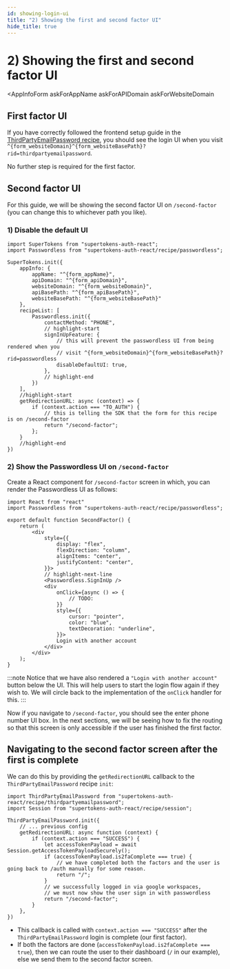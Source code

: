 ```yaml
---
id: showing-login-ui
title: "2) Showing the first and second factor UI"
hide_title: true
---
```



# 2) Showing the first and second factor UI

<Disclaimer />

<AppInfoForm
    askForAppName
    askForAPIDomain
    askForWebsiteDomain
>

## First factor UI

If you have correctly followed the frontend setup guide in the [ThirdPartyEmailPassword recipe](https://supertokens.com/docs/thirdpartyemailpassword/quick-setup/frontend), you should see the login UI when you visit `^{form_websiteDomain}^{form_websiteBasePath}?rid=thirdpartyemailpassword`. 

No further step is required for the first factor.

## Second factor UI

For this guide, we will be showing the second factor UI on `/second-factor` (you can change this to whichever path you like).

### 1) Disable the default UI
```tsx
import SuperTokens from "supertokens-auth-react";
import Passwordless from "supertokens-auth-react/recipe/passwordless";

SuperTokens.init({
    appInfo: {
        appName: "^{form_appName}",
        apiDomain: "^{form_apiDomain}",
        websiteDomain: "^{form_websiteDomain}",
        apiBasePath: "^{form_apiBasePath}",
        websiteBasePath: "^{form_websiteBasePath}"
    },
    recipeList: [
        Passwordless.init({
            contactMethod: "PHONE",
            // highlight-start
            signInUpFeature: {
                // this will prevent the passwordless UI from being rendered when you 
                // visit ^{form_websiteDomain}^{form_websiteBasePath}?rid=passwordless
                disableDefaultUI: true,
            },
            // highlight-end
        })
    ],
    //highlight-start
    getRedirectionURL: async (context) => {
        if (context.action === "TO_AUTH") {
            // this is telling the SDK that the form for this recipe is on /second-factor
            return "/second-factor";
        };
    }
    //highlight-end
})

```

### 2) Show the Passwordless UI on `/second-factor`

Create a React component for `/second-factor` screen in which, you can render the Passwordless UI as follows:
```tsx
import React from "react"
import Passwordless from "supertokens-auth-react/recipe/passwordless";

export default function SecondFactor() {
    return (
        <div
            style={{
                display: "flex",
                flexDirection: "column",
                alignItems: "center",
                justifyContent: "center",
            }}>
            // highlight-next-line
            <Passwordless.SignInUp />
            <div
                onClick={async () => {
                    // TODO:
                }}
                style={{
                    cursor: "pointer",
                    color: "blue",
                    textDecoration: "underline",
                }}>
                Login with another account
            </div>
        </div>
    );
}
```

:::note
Notice that we have also rendered a `"Login with another account"` button below the UI. This will help users to start the login flow again if they wish to. We will circle back to the implementation of the `onClick` handler for this.
:::

Now if you navigate to `/second-factor`, you should see the enter phone number UI box. In the next sections, we will be seeing how to fix the routing so that this screen is only accessible if the user has finished the first factor.

</AppInfoForm>

## Navigating to the second factor screen after the first is complete

We can do this by providing the `getRedirectionURL` callback to the `ThirdPartyEmailPassword` recipe `init`:

```tsx
import ThirdPartyEmailPassword from "supertokens-auth-react/recipe/thirdpartyemailpassword";
import Session from "supertokens-auth-react/recipe/session";

ThirdPartyEmailPassword.init({
    // ... previous config
    getRedirectionURL: async function (context) {
        if (context.action === "SUCCESS") {
            let accessTokenPayload = await Session.getAccessTokenPayloadSecurely();
            if (accessTokenPayload.is2faComplete === true) {
                // we have completed both the factors and the user is going back to /auth manually for some reason.
                return "/";
            }
            // we successfully logged in via google workspaces,
            // we must now show the user sign in with passwordless
            return "/second-factor";
        }
    },
})
```
- This callback is called with `context.action === "SUCCESS"` after the `ThirdPartyEmailPassword` login is complete (our first factor).
- If both the factors are done (`accessTokenPayload.is2faComplete === true`), then we can route the user to their dashboard (`/` in our example), else we send them to the second factor screen.